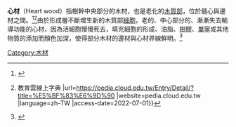 {{multiple issues|
{{dead end|time=2014-11-17T02:05:24+00:00}}
{{expand|time=2014-11-17T02:05:24+00:00}}

}}

'''心材'''（Heart wood）指樹幹中央部分的木材，也是老化的[[木质部|木質部]]，位於髓心與邊材之間。<ref>{{Cite web |title=eHanlin 翰林雲端學院 |url=https://www.ehanlin.com.tw/ |website=翰林雲端學院 - 線上學習首選 免費試用小中高課程 |language=tw |access-date=2022-07-01}}</ref><ref>{{Cite web |last=教育部,卡米爾 |title=教育百科 {{!}} 教育雲線上字典 |url=https://pedia.cloud.edu.tw/Entry/Detail/?title=%E5%BF%83%E6%9D%90 |website=pedia.cloud.edu.tw |language=zh-TW |access-date=2022-07-01}}</ref>由於形成層不斷增生新的木質部[[细胞|細胞]]，老的、中心部分的、漸漸失去輸導功能的心材，因為活細胞慢慢死去，填充細胞的形成、油脂、[[樹膠|樹膠]]、[[鞣质|單寧]]或其他物質的添加而顏色加深，使得部分木材的邊材與心材界線鮮明。<ref>{{Cite web |title=木材簡介 |url=http://web2.nmns.edu.tw/PubLib/NewsLetter/87/131/06.html |website=web2.nmns.edu.tw |access-date=2022-07-01}}</ref>

[[Category:木材|Category:木材]]